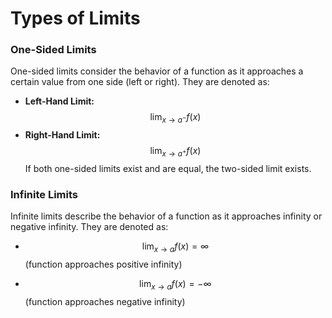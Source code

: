 # Types of Limits

### One-Sided Limits

One-sided limits consider the behavior of a function as it approaches a certain value from one side (left or right). They are denoted as:

- **Left-Hand Limit:** $$\lim_{x \to a^-} f(x)$$
- **Right-Hand Limit:** $$\lim_{x \to a^+} f(x)$$
If both one-sided limits exist and are equal, the two-sided limit exists.

### Infinite Limits

Infinite limits describe the behavior of a function as it approaches infinity or negative infinity. They are denoted as:
- $$\lim_{x \to a} f(x) = \infty$$ (function approaches positive infinity)

- $$\lim_{x \to a} f(x) = -\infty$$ (function approaches negative infinity)